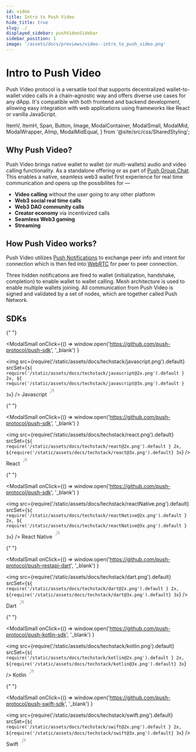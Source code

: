 ```yaml
---
id: video
title: Intro to Push Video
hide_title: true
slug: ./
displayed_sidebar: pushVideoSidebar
sidebar_position: 1
image: '/assets/docs/previews/video--intro_to_push_video.png'
---
```


# Intro to Push Video

Push Video protocol is a versatile tool that supports decentralized wallet-to-wallet video calls in a chain-agnostic way and offers diverse use cases for any dApp. It's compatible with both frontend and backend development, allowing easy integration with web applications using frameworks like React or vanilla JavaScript.

<head>
  <title>Introduction | Push Video | Push Documentation</title>
</head>

  ItemV,
  ItemH,
  Span,
  Button,
  Image,
  ModalContainer,
  ModalSmall,
  ModalMid,
  ModalWrapper,
  AImp,
  ModalMidEqual,
} from '@site/src/css/SharedStyling';

## Why Push Video?

Push Video brings native wallet to wallet (or multi-wallets) audio and video calling functionality. As a standalone offering or as part of [Push Group Chat](/docs/chat 'Techinal documentation on how to integrate Push Chat'). This enables a native, seamless web3 wallet first experience for real time communication and opens up the possibilites for —

- **Video calling** without the user going to any other platform
- **Web3 social real time calls**
- **Web3 DAO community calls**
- **Creator economy** via incentivized calls
- **Seamless Web3 gaming**
- **Streaming**

## How Push Video works?

Push Video utilizes [Push Notifications](/docs/notifications) to exchange peer info and intent for connection which is then fed into [WebRTC](https://webrtc.org/ 'Learn about WebRCT') for peer to peer connection.

Three hidden notifications are fired to wallet (initialization, handshake, completion) to enable wallet to wallet calling. Mesh architecture is used to enable multiple wallets joining. All communication from Push Video is signed and validated by a set of nodes, which are together called Push Network.

## SDKs

<ModalContainer>

{" "}

<ModalSmall
  onClick={() =>
    window.open('https://github.com/push-protocol/push-sdk', '_blank')
  }
>
  <img
    src={require('/static/assets/docs/techstack/javascript.png').default}
    srcSet={`${
      require('/static/assets/docs/techstack/javascript@2x.png').default
    } 2x, ${
      require('/static/assets/docs/techstack/javascript@3x.png').default
    } 3x`}
  />
  <ModalWrapper>
    <span>
      Javascript
      <svg
        width='20'
        height='28'
        viewBox='0 0 29 28'
        fill='none'
        xmlns='http://www.w3.org/2000/svg'
      >
        <path
          d='m7.501 21.001 14-14M10.125 7.001H21.5v11.375'
          stroke='#A0A3B1'
          stroke-width='2'
          stroke-linecap='round'
          stroke-linejoin='round'
        ></path>
      </svg>
    </span>
  </ModalWrapper>
</ModalSmall>

{" "}

<ModalSmall
  onClick={() =>
    window.open('https://github.com/push-protocol/push-sdk', '_blank')
  }
>
  <img
    src={require('/static/assets/docs/techstack/react.png').default}
    srcSet={`${
      require('/static/assets/docs/techstack/react@2x.png').default
    } 2x, ${require('/static/assets/docs/techstack/react@3x.png').default} 3x`}
  />
  <ModalWrapper>
    <span>
      React
      <svg
        width='20'
        height='28'
        viewBox='0 0 29 28'
        fill='none'
        xmlns='http://www.w3.org/2000/svg'
      >
        <path
          d='m7.501 21.001 14-14M10.125 7.001H21.5v11.375'
          stroke='#A0A3B1'
          stroke-width='2'
          stroke-linecap='round'
          stroke-linejoin='round'
        ></path>
      </svg>
    </span>
  </ModalWrapper>
</ModalSmall>

{" "}

<ModalSmall
  onClick={() =>
    window.open('https://github.com/push-protocol/push-sdk', '_blank')
  }
>
  <img
    src={require('/static/assets/docs/techstack/reactNative.png').default}
    srcSet={`${
      require('/static/assets/docs/techstack/reactNative@2x.png').default
    } 2x, ${
      require('/static/assets/docs/techstack/reactNative@3x.png').default
    } 3x`}
  />
  <ModalWrapper>
    <span>
      React Native
      <svg
        width='20'
        height='28'
        viewBox='0 0 29 28'
        fill='none'
        xmlns='http://www.w3.org/2000/svg'
      >
        <path
          d='m7.501 21.001 14-14M10.125 7.001H21.5v11.375'
          stroke='#A0A3B1'
          stroke-width='2'
          stroke-linecap='round'
          stroke-linejoin='round'
        ></path>
      </svg>
    </span>
  </ModalWrapper>
</ModalSmall>

{" "}

<ModalSmall
  onClick={() =>
    window.open('https://github.com/push-protocol/push-restapi-dart', '_blank')
  }
>
  <img
    src={require('/static/assets/docs/techstack/dart.png').default}
    srcSet={`${
      require('/static/assets/docs/techstack/dart@2x.png').default
    } 2x, ${require('/static/assets/docs/techstack/dart@3x.png').default} 3x`}
  />
  <ModalWrapper>
    <span>
      Dart
      <svg
        width='20'
        height='28'
        viewBox='0 0 29 28'
        fill='none'
        xmlns='http://www.w3.org/2000/svg'
      >
        <path
          d='m7.501 21.001 14-14M10.125 7.001H21.5v11.375'
          stroke='#A0A3B1'
          stroke-width='2'
          stroke-linecap='round'
          stroke-linejoin='round'
        ></path>
      </svg>
    </span>
  </ModalWrapper>
</ModalSmall>

{" "}

<ModalSmall
  onClick={() =>
    window.open('https://github.com/push-protocol/push-kotlin-sdk', '_blank')
  }
>
  <img
    src={require('/static/assets/docs/techstack/kotlin.png').default}
    srcSet={`${
      require('/static/assets/docs/techstack/kotlin@2x.png').default
    } 2x, ${require('/static/assets/docs/techstack/kotlin@3x.png').default} 3x`}
  />
  <ModalWrapper>
    <span>
      Kotlin
      <svg
        width='20'
        height='28'
        viewBox='0 0 29 28'
        fill='none'
        xmlns='http://www.w3.org/2000/svg'
      >
        <path
          d='m7.501 21.001 14-14M10.125 7.001H21.5v11.375'
          stroke='#A0A3B1'
          stroke-width='2'
          stroke-linecap='round'
          stroke-linejoin='round'
        ></path>
      </svg>
    </span>
  </ModalWrapper>
</ModalSmall>

{" "}

<ModalSmall
  onClick={() =>
    window.open('https://github.com/push-protocol/push-swift-sdk', '_blank')
  }
>
  <img
    src={require('/static/assets/docs/techstack/swift.png').default}
    srcSet={`${
      require('/static/assets/docs/techstack/swift@2x.png').default
    } 2x, ${require('/static/assets/docs/techstack/swift@3x.png').default} 3x`}
  />
  <ModalWrapper>
    <span>
      Swift
      <svg
        width='20'
        height='28'
        viewBox='0 0 29 28'
        fill='none'
        xmlns='http://www.w3.org/2000/svg'
      >
        <path
          d='m7.501 21.001 14-14M10.125 7.001H21.5v11.375'
          stroke='#A0A3B1'
          stroke-width='2'
          stroke-linecap='round'
          stroke-linejoin='round'
        ></path>
      </svg>
    </span>
  </ModalWrapper>
</ModalSmall>

</ModalContainer>
